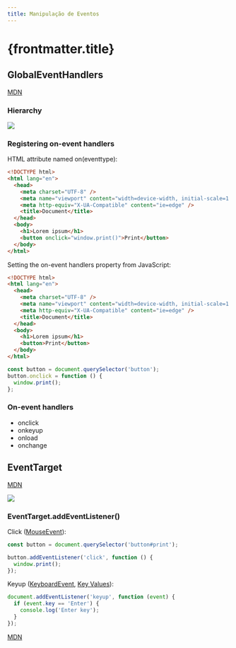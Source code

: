 ```yaml
---
title: Manipulação de Eventos
---
```


# {frontmatter.title}

## GlobalEventHandlers

[MDN](https://developer.mozilla.org/en-US/docs/Web/API/GlobalEventHandlers)

### Hierarchy

![](/imgs/w3c/event-handling/global-event-handlers-hierarchy.svg)

### Registering on-event handlers

HTML attribute named on(eventtype):

```html
<!DOCTYPE html>
<html lang="en">
  <head>
    <meta charset="UTF-8" />
    <meta name="viewport" content="width=device-width, initial-scale=1.0" />
    <meta http-equiv="X-UA-Compatible" content="ie=edge" />
    <title>Document</title>
  </head>
  <body>
    <h1>Lorem ipsum</h1>
    <button onclick="window.print()">Print</button>
  </body>
</html>
```

Setting the on-event handlers property from JavaScript:

```html
<!DOCTYPE html>
<html lang="en">
  <head>
    <meta charset="UTF-8" />
    <meta name="viewport" content="width=device-width, initial-scale=1.0" />
    <meta http-equiv="X-UA-Compatible" content="ie=edge" />
    <title>Document</title>
  </head>
  <body>
    <h1>Lorem ipsum</h1>
    <button>Print</button>
  </body>
</html>
```

```js
const button = document.querySelector('button');
button.onclick = function () {
  window.print();
};
```

### On-event handlers

- onclick
- onkeyup
- onload
- onchange

## EventTarget

[MDN](https://developer.mozilla.org/en-US/docs/Web/API/EventTarget)

![](/imgs/w3c/event-handling/event-target-hierarchy.svg)

### EventTarget.addEventListener()

Click ([MouseEvent](https://developer.mozilla.org/en-US/docs/Web/API/MouseEvent)):

```js
const button = document.querySelector('button#print');

button.addEventListener('click', function () {
  window.print();
});
```

Keyup ([KeyboardEvent](https://developer.mozilla.org/en-US/docs/Web/API/KeyboardEvent), [Key Values](https://developer.mozilla.org/en-US/docs/Web/API/KeyboardEvent/key/Key_Values)):

```js
document.addEventListener('keyup', function (event) {
  if (event.key == 'Enter') {
    console.log('Enter key');
  }
});
```

[MDN](https://developer.mozilla.org/en-US/docs/Web/API/EventTarget/addEventListener)
